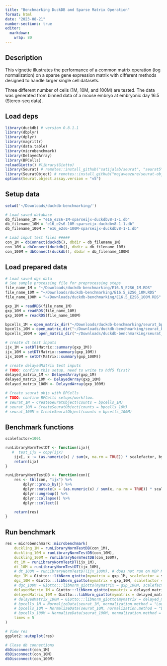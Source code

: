 ```yaml
---
title: "Benchmarking DuckDB and Sparse Matrix Operation"
format: html
date: "2023-08-21"
number-sections: true
editor: 
  markdown: 
    wrap: 80
---
```


## Description
This vignette illustrates the performance of a common matrix operation
(log normalization) on a sparse gene expression matrix with different
methods designed to handle larger single cell datasets.

Three different number of cells (1M, 10M, and 100M) are tested. The data was
generated from binned data of a mouse embryo at embryonic day 16.5 
(Stereo-seq data).

## Load deps
```r
library(duckdb) # version 0.8.1.1
library(dbplyr)
library(dplyr)
library(magrittr)
library(data.table)
library(microbenchmark)
library(DelayedArray)
library(BPCells)
reloadGiotto() #library(Giotto)
library(Seurat) # remotes::install_github("satijalab/seurat", "seurat5", quiet = TRUE)
library(SeuratObject) # remotes::install_github("mojaveazure/seurat-object", "seurat5", quiet = TRUE)
options(Seurat.object.assay.version = "v5")
```

## Setup data
```r
setwd('~/Downloads/duckdb-benchmarking/')

# Load saved database 
db_filename_1M = "e16_e2s6-1M-sparseijx-duckdbv8-1-1.db"
db_filename_10M = "e16_e2s6-10M-sparseijx-duckdbv8-1-1.db"
db_filename_100M = "e16_e2s6-100M-sparseijx-duckdbv8-1-1.db"

# Load input test files #####
con_1M = dbConnect(duckdb(), dbdir = db_filename_1M)
con_10M = dbConnect(duckdb(), dbdir = db_filename_10M)
con_100M = dbConnect(duckdb(), dbdir = db_filename_100M)
```

## Load prepared data
```r
# Load saved dgc data
# See sample processing file for preprocessing steps
file_name_1M = "~/Downloads/duckdb-benchmarking/E16.5_E2S6_1M.RDS"
file_name_10M = "~/Downloads/duckdb-benchmarking/E16.5_E2S6_10M.RDS"
file_name_100M = "~/Downloads/duckdb-benchmarking/E16.5_E2S6_100M.RDS"

gxp_1M = readRDS(file_name_1M)
gxp_10M = readRDS(file_name_10M)
gxp_100M = readRDS(file_name_100M)

bpcells_1M = open_matrix_dir("~/Downloads/duckdb-benchmarking/seurat_bpcells_1M")
bpcells_10M = open_matrix_dir("~/Downloads/duckdb-benchmarking/seurat_bpcells_10M")
bpcells_100M = open_matrix_dir("~/Downloads/duckdb-benchmarking/seurat_bpcells_100M")

# create dt test inputs
ijx_1M = setDT(Matrix::summary(gxp_1M))
ijx_10M = setDT(Matrix::summary(gxp_10M))
ijx_100M = setDT(Matrix::summary(gxp_100M))

# create delayedMatrix test inputs
# TODO: confirm this setup, need to write to hdf5 first?
delayed_matrix_1M <- DelayedArray(gxp_1M)
delayed_matrix_10M <- DelayedArray(gxp_10M)
delayed_matrix_100M <- DelayedArray(gxp_100M)

# Create seurat objs with BPCells
# TODO: confirm BPCells setups/workflow.
# seurat_1M = CreateSeuratObject(counts = bpcells_1M)
# seurat_10M = CreateSeuratObject(counts = bpcells_10M)
# seurat_100M = CreateSeuratObject(counts = bpcells_100M)
```


## Benchmark functions
```r
scalefactor=1001

runLibraryNormTestDT <- function(ijx){
   #  test_ijx = copy(ijx)
    ijx[, x := (as.numeric(x) / sum(x, na.rm = TRUE)) * scalefactor, by = j] 
    return(ijx)
}

runLibraryNormTestDB <- function(con){
    res <- tbl(con, "ijx") %>%
        dplyr::group_by(j) %>%
        dplyr::mutate(x = (as.numeric(x) / sum(x, na.rm = TRUE)) * scalefactor) %>%
        dplyr::ungroup() %>%
        dplyr::collapse() %>% 
        dplyr::collect()

    return(res)
}
```

## Run benchmark #
```r
res = microbenchmark::microbenchmark(
    duckling_1M = runLibraryNormTestDB(con_1M),
    duckling_10M = runLibraryNormTestDB(con_10M),
    duckling_100M = runLibraryNormTestDB(con_100M),
    dt_1M = runLibraryNormTestDT(ijx_1M),
    dt_10M = runLibraryNormTestDT(ijx_10M),
    # dt_100M = runLibraryNormTestDT(ijx_100M), # does not run on MBP M2, 16GB RAM
    dgc_1M = Giotto:::libNorm_giotto(mymatrix = gxp_1M, scalefactor = scalefactor),
    dgc_10M = Giotto:::libNorm_giotto(mymatrix = gxp_10M, scalefactor = scalefactor),
    # dgc_100M = Giotto:::libNorm_giotto(mymatrix = gxp_100M, scalefactor = scalefactor), # does not run on MBP M2, 16GB RAM
    delayedMatrix_1M = Giotto:::libNorm_giotto(mymatrix = delayed_matrix_1M, scalefactor = scalefactor),
    delayedMatrix_10M = Giotto:::libNorm_giotto(mymatrix = delayed_matrix_10M, scalefactor = scalefactor),
    # delayedMatrix_100M = Giotto:::libNorm_giotto(mymatrix = delayed_matrix_100M, scalefactor = scalefactor), # does not run on MBP M2, 16GB RAM
    # bpcells_1M = NormalizeData(seurat_1M, normalization.method = "LogNormalize"),
    # bpcells_10M = NormalizeData(seurat_10M, normalization.method = "LogNormalize"),
    # bpcells_100M = NormalizeData(seurat_100M, normalization.method = "LogNormalize"),
    times = 5
)

# View res
ggplot2::autoplot(res)

# Close db connections
dbDisconnect(con_1M)
dbDisconnect(con_10M)
dbDisconnect(con_100M)
```
